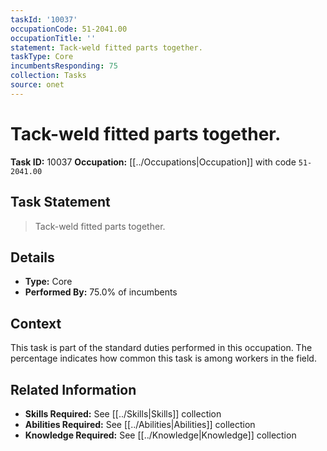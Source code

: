 ```yaml
---
taskId: '10037'
occupationCode: 51-2041.00
occupationTitle: ''
statement: Tack-weld fitted parts together.
taskType: Core
incumbentsResponding: 75
collection: Tasks
source: onet
---
```

# Tack-weld fitted parts together.

**Task ID:** 10037
**Occupation:** [[../Occupations|Occupation]] with code `51-2041.00`

## Task Statement

> Tack-weld fitted parts together.

## Details

- **Type:** Core
- **Performed By:** 75.0% of incumbents

## Context

This task is part of the standard duties performed in this occupation. The percentage indicates how common this task is among workers in the field.

## Related Information

- **Skills Required:** See [[../Skills|Skills]] collection
- **Abilities Required:** See [[../Abilities|Abilities]] collection
- **Knowledge Required:** See [[../Knowledge|Knowledge]] collection
